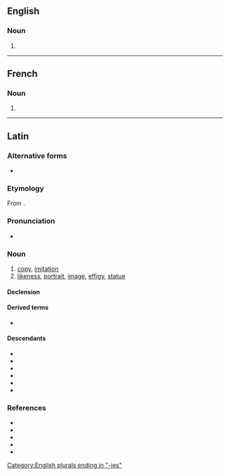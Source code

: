 ==English==

===Noun===
{{head|en|noun form}}

# {{plural of|en|effigy}}

[[Category:English plurals ending in "-ies"]]

----

==French==

===Noun===
{{head|fr|noun plural form|g=f}}

# {{plural of|fr|effigie}}

----

==Latin==

===Alternative forms===
* {{l|la|effigia}}

===Etymology===
From {{m|la|effingō||represent, portray}}.

===Pronunciation===
* {{la-IPA|effigiēs}}

===Noun===
{{la-noun|effigiēs<5>}}

# [[copy]], [[imitation]]
# [[likeness]], [[portrait]], [[image]], [[effigy]], [[statue]]

====Declension====
{{la-ndecl|effigiēs<5>}}

====Derived terms====
* {{l|la|effigiō}} {{q|Late Latin}}

====Descendants====
* {{desc|ca|efígie}}
* {{desc|en|effigy}}
* {{desc|fr|effigie}}
* {{desc|it|effigie}}
* {{desc|pt|efígie}}
* {{desc|es|efigie}}

===References===
* {{R:L&S}}
* {{R:Elementary Lewis}}
* {{R:du Cange}}
* {{R:Gaffiot}}
* {{R:Peck}}